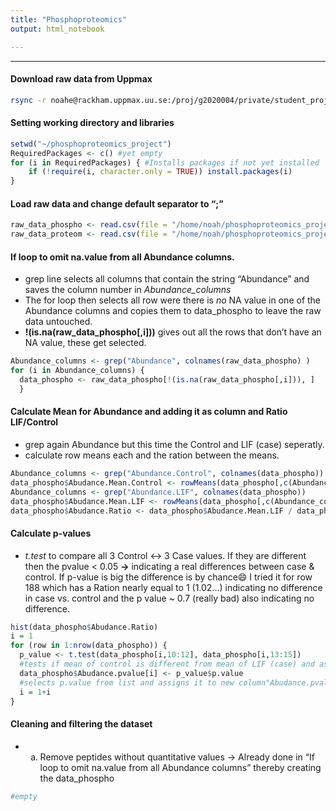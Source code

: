 ```yaml
---
title: "Phosphoproteomics"
output: html_notebook

---
```

***
#### Download raw data from Uppmax
```bash
rsync -r noahe@rackham.uppmax.uu.se:/proj/g2020004/private/student_projects/phosphoproteomics /home/noah/phosphoproteomics_project/
```

#### Setting working directory and libraries
```r
setwd("~/phosphoproteomics_project")
RequiredPackages <- c() #yet empty
for (i in RequiredPackages) { #Installs packages if not yet installed
    if (!require(i, character.only = TRUE)) install.packages(i)
}
```

#### Load raw data and change default separator to ";"
```r
raw_data_phospho <- read.csv(file = "/home/noah/phosphoproteomics_project/phosphoproteomics/Dataset_Phospho.csv", sep = ";")
raw_data_proteom <- read.csv(file = "/home/noah/phosphoproteomics_project/phosphoproteomics/Dataset_Proteome.csv", sep = ";")
```
#### If loop to omit na.value from all Abundance columns. 
- grep line selects all columns that contain the string "Abundance" and saves the column number in *Abundance_columns*
- The for loop then selects all row were there is *no* NA value in one of the Abundance columns and copies them to data_phospho to leave the raw data untouched.
- **!(is.na(raw_data_phospho[,i]))** gives out all the rows that don't have an NA value, these get selected.

```r
Abundance_columns <- grep("Abundance", colnames(raw_data_phospho) )
for (i in Abundance_columns) {
  data_phospho <- raw_data_phospho[!(is.na(raw_data_phospho[,i])), ]
  }
```

#### Calculate Mean for Abundance and adding it as column and Ratio LIF/Control
- grep again Abundance but this time the Control and LIF (case) seperatly. 
- calculate row means each and the ration between the means.

```r
Abundance_columns <- grep("Abundance.Control", colnames(data_phospho))
data_phospho$Abudance.Mean.Control <- rowMeans(data_phospho[,c(Abundance_columns)])
Abundance_columns <- grep("Abundance.LIF", colnames(data_phospho))
data_phospho$Abudance.Mean.LIF <- rowMeans(data_phospho[,c(Abundance_columns)])
data_phospho$Abudance.Ratio <- data_phospho$Abudance.Mean.LIF / data_phospho$Abudance.Mean.Control
```

#### Calculate p-values
- *t.test* to compare all 3 Control <-> 3 Case values. If they are different then the pvalue < 0.05 **->** indicating a real differences between case & control. If p-value is big the difference is by chance😄 I tried it for row 188 which has a Ration nearly equal to 1 (1.02...) indicating no difference in case vs. control and the p value ~ 0.7 (really bad) also indicating no difference.
```r
hist(data_phospho$Abudance.Ratio)
i = 1
for (row in 1:nrow(data_phospho)) {
  p_value <- t.test(data_phospho[i,10:12], data_phospho[i,13:15]) 
  #tests if mean of control is different from mean of LIF (case) and assigns it to list p_value
  data_phospho$Abudance.pvalue[i] <- p_value$p.value 
  #selects p.value from list and assigns it to new column"Abudance.pvalue" in the correct row
  i = 1+i
}
```
#### Cleaning and filtering the dataset
- a. Remove peptides without quantitative values -> Already done in "If loop to omit na.value from all Abundance columns" thereby creating the data_phospho
```r
#empty
```


